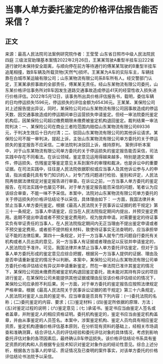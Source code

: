 # 当事人单方委托鉴定的价格评估报告能否采信？
## 正文
来源：最高人民法院司法案例研究院作者：王莹莹 山东省日照市中级人民法院民四庭  三级法官助理基本案情2022年2月26日，王某某驾驶A重型半挂车沿222省道行驶时未保持安全距离，与顺向停在前方等待通行的傅某某驾驶的B重型半挂车追尾相撞，致B车辆及所载货物(天然气)损坏。王某某为A车的实际车主，车辆挂靠在白城市某运输有限公司；山东某物流有限公司系B车所有人。经交警部门认定，王某某承担事故的全部责任，傅某某无责任。经山东某物流有限公司委托，山东某价格评估事务所对B车因发生道路交通事故造成停运41天的经营性收入损失进行价格评估。2022年5月12日，该事务所出具价格评估报告书，载明，委估车辆的日均停运损失1596元，停运损失的评估金额为65436元。王某某、某保险公司对上述报告提出异议，同时，某保险公司对山东某物流有限公司因事故造成的停运天数、因交通事故造成的停运期间单日运营损失申请鉴定。但经一审法院委托鉴定机构后，因某保险公司超过缴费期限未缴费被鉴定机构退回鉴定。裁判结果一审法院判决：一、某保险公司在商业三者险范围内赔偿山东某物流有限公司69336元，于判决生效后十日内付清；二、驳回山东某物流有限公司的其他诉讼请求。某保险公司不服一审判决，提起上诉，主张山东某物流有限公司单方委托的关于停运损失的鉴定报告不应采信。二审法院判决驳回上诉，维持原判。 案例评析本案中，对于山东某物流有限公司单方委托的关于停运损失的鉴定报告能否采信，司法实践中存在不同看法。在诉讼领域，鉴定意见运用得越来越多，特别是道交类案件，停运损失、伤残鉴定等鉴定意见关系到案件的审理和裁决，也是诉讼中的重要证据。在司法实践中，往往是人民法院依据职权或应当事人及其他诉讼参与人的申请，指派或委托具有专门知识的人，对专门性问题进行检验、鉴别和评定，人民法院再依据法律规定对鉴定报告进行审查。在诉讼之前，一方当事人单方委托的鉴定报告，在司法实践中也屡见不鲜。对于单方鉴定报告能否采信的问题，笔者认为应该综合审查，不能一味不予采信。本案中，法院对山东某物流有限公司单方委托的关于停运损失的价格评估结论予以采信，具体理由如下： 一方面，我国法律并未禁止当事人单方委托鉴定。根据《最高人民法院关于民事诉讼证据的若干规定》第三十一条规定，当事人申请鉴定，应当在人民法院指定期间内提出，并预交鉴定费用。逾期不提出申请或者不预交鉴定费用的，视为放弃申请。对需要鉴定的待证事实负有举证责任的当事人，在人民法院指定期间内无正当理由不提出鉴定申请或者不预交鉴定费用，或者拒不提供相关材料，致使待证事实无法查明的，应当承担举证不能的法律后果。第四十一条规定，对于一方当事人就专门性问题自行委托有关机构或者人员出具的意见，另一方当事人有证据或者理由足以反驳并申请鉴定的，人民法院应予准许。可见，我国法律并未禁止当事人单方委托评估鉴定，但对于当事人单方委托形成的鉴定意见应综合把握，根据另一方当事人提供的证据、理由及是否申请重新鉴定的情况予以判断。本案中，某保险公司对山东某物流有限公司单方委托价格评估结论有异议并申请重新鉴定，然在一审法院已准许其鉴定的情况下，某保险公司因未缴费而被鉴定机构退回鉴定委托，故未能对其持有异议的项目进行鉴定，在某保险公司未能提供其他证据或理由反驳该价格评估结论的情况下，某保险公司应承担不利后果。另一方面，对于单方委托的鉴定报告应按照法律规定严格审查。根据《最高人民法院关于民事诉讼证据的若干规定》第三十六条规定，人民法院对鉴定人出具的鉴定书，应当审查是否具有下列内容：(一)委托法院的名称；(二)委托鉴定的内容、要求；(三)鉴定材料；(四)鉴定所依据的原理、方法；(五)对鉴定过程的说明；(六)鉴定意见；(七 )承诺书。鉴定书应当由鉴定人签名或者盖章，并附鉴定人的相应资格证明。委托机构鉴定的，鉴定书应当由鉴定机构盖章，并由从事鉴定的人员签名。本案中，涉案鉴定机构、鉴定人员均具有相应鉴定资质，鉴定机构遵循价格评估基本原则，在分析现有资料的基础上，经相关市场调查和准确测算，结合评估人员的评估经验和委托评估对象的具体情况，考虑到影响委托评估对象的各项因素后，最终确认B车停运损失。该价格评估结论书系具有鉴定资质的机构和人员根据专业技术知识对鉴定对象作出的结论性意见。综合上述分析，根据各方当事人的举证、质证情况及已查明的案件事实，对该单方委托的价格评估结论书法院予以采信。